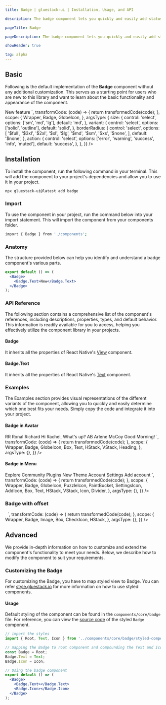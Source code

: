 ```yaml
---
title: Badge | gluestack-ui | Installation, Usage, and API

description: The badge component lets you quickly and easily add status indicators to your interface for improved usability. They are designed to be attention-grabbing and quickly convey important information.

pageTitle: Badge

pageDescription: The badge component lets you quickly and easily add status indicators to your interface for improved usability. They are designed to be attention-grabbing and quickly convey important information.

showHeader: true

tag: alpha
---
```



<Meta title="components/Data Display/Badge" />


## Basic

Following is the default implementation of the **Badge** component without any additional customization. This serves as a starting point for users who are new to this library and want to learn about the basic functionality and appearance of the component.

<AppProvider>
  <CodePreview
    metaData={{
      code: `
<Badge {...props}>
  <Badge.Text>New feature</Badge.Text>
  <Badge.Icon as={GlobeIcon} size="sm" ml='$2' />
</Badge>
`,
      transformCode: (code) => {
        return transformedCode(code);
      },
      scope: {
        Wrapper,
        Badge,
        GlobeIcon,
      },
      argsType: {
        size: {
          control: 'select',
          options: ['sm', 'md', 'lg'],
          default: 'md',
        },
        variant: {
          control: 'select',
          options: ['solid', 'outline'],
          default: 'solid',
        },
        borderRadius: {
          control: 'select',
          options: [
            '$full',
            '$3xl',
            '$2xl',
            '$xl',
            '$lg',
            '$md',
            '$sm',
            '$xs',
            '$none',
          ],
          default: '$none',
        },
        action: {
          control: 'select',
          options: ['error', 'warning', 'success', 'info', 'muted'],
          default: 'success',
        },
      },
    }}
  />
</AppProvider>

## Installation

To install the component, run the following command in your terminal. This will add the component to your project's dependencies and allow you to use it in your project.

```bash
npx gluestack-ui@latest add badge
```

### Import

To use the component in your project, run the command below into your import statement. This will import the component from your components folder.

```bash
import { Badge } from './components';
```

### Anatomy

The structure provided below can help you identify and understand a badge component's various parts.

```jsx
export default () => (
  <Badge>
    <Badge.Text>New</Badge.Text>
  </Badge>
);
```

### API Reference

The following section contains a comprehensive list of the component's references, including descriptions, properties, types, and default behavior. This information is readily available for you to access, helping you effectively utilize the component library in your projects.

#### Badge

It inherits all the properties of React Native's [View](https://reactnative.dev/docs/view#props) component.

#### Badge.Text

It inherits all the properties of React Native's [Text](https://reactnative.dev/docs/text#props) component.

### Examples

The Examples section provides visual representations of the different variants of the component, allowing you to quickly and easily determine which one best fits your needs. Simply copy the code and integrate it into your project.

#### Badge in Avatar

<AppProvider>
  <CodePreview
    showArgsController={false}
    metaData={{
      code: `
      <VStack space='xl'>
<HStack space='md' alignItems='center'>
<Box rounded='$full' h='$12' w='$12' bg='$indigo600' alignItems='center' justifyContent='center'>
<Text color='$textLight0' fontSize='$md' fontWeight='$semibold'>RR</Text>
<Badge 
 w='$3'
    h='$3'
    bg='$success500'
    borderRadius='$full'
    position='absolute'
    right='$0'
    bottom='$0'
    borderColor='$white'
    borderWidth='$2'
    sx={{
      _dark:{
        borderColor: '$black',
      }
    }}
/>
</Box>
<VStack>
<Heading size='sm'>Ronal Richard</Heading>
<Text size='sm'>Hi Rachel, What's up?</Text>
</VStack>
</HStack>
<HStack space='md' alignItems='center'>
<Box rounded='$full' h='$12' w='$12' bg='$orange600' alignItems='center' justifyContent='center'>
<Text color='$textLight0' fontSize='$md' fontWeight='$semibold'>AB</Text>
<Badge 
 w='$3'
    h='$3'
    bg='$success500'
    borderRadius='$full'
    position='absolute'
    right='$0'
    bottom='$0'
    borderColor='$white'
    borderWidth='$2'
    sx={{
      _dark:{
        borderColor: '$black',
      }
    }}
/>
</Box>
<VStack>
<Heading size='sm'>Arlene McCoy</Heading>
<Text size='sm'>Good Morning!</Text>
</VStack>
</HStack>
</VStack>
`,
      transformCode: (code) => {
        return transformedCode(code);
      },
      scope: {
        Wrapper,
        Badge,
        GlobeIcon,
        Box,
        Text,
        HStack,
        VStack,
        Heading,
      },
      argsType: {},
    }}
  />
</AppProvider>

#### Badge in Menu

<AppProvider>
  <CodePreview
    _rendererWrapper={{ py: '$8' }}
    showArgsController={false}
    metaData={{
      code: `
      <Box height='400px' alignItems='center' justifyContent='center'>
      <Box w='188px' h='286px' rounded='$sm' bg='$backgroundLight0' py='$2'
        sx={{
          _dark: {
            bg: '$backgroundDark900',
          },
          shadowColor: '$black',
          shadowOffset: {
            width: 0,
            height: 1,
          },
          shadowOpacity: 0.22,
          shadowRadius: 2.22,
          elevation: 4,
        }}
      >
        <Text px='$3' mb='$2' fontWeight='$medium' fontSize='$xs' lineHeight='$xs'>Explore</Text>
        <HStack space='sm' px='$3' alignItems='center' py='$2'>
        <Icon as={GlobeIcon} size="sm"  />
        <Text fontSize='$sm' lineHeight='$md'>Community</Text>
        </HStack>
        <HStack space='sm' px='$3' alignItems='center' py='$2'>
        <Icon as={PuzzleIcon} size="sm"  />
        <Text fontSize='$sm' lineHeight='$md'>Plugins</Text>
        <Badge bg='$backgroundLight600'>
          <Badge.Text color='$textLight50'>New</Badge.Text>
        </Badge>
        </HStack>
        <HStack space='sm' px='$3' alignItems='center' py='$2'>
        <Icon as={PaintBucket} size="sm"  />
        <Text fontSize='$sm' lineHeight='$md'>Theme</Text>
        </HStack>
        <Divider my='$1.5' />
         <Text px='$3' my='$2' fontWeight='$medium' fontSize='$xs' lineHeight='$xs'>Account</Text>
        <HStack space='sm' px='$3' alignItems='center' py='$2'>
        <Icon as={SettingsIcon} size="sm"  />
        <Text fontSize='$sm' lineHeight='$md'>Settings</Text>
        </HStack>
        <HStack space='sm' px='$3' alignItems='center' py='$2'>
        <Icon as={AddIcon} size="sm"  />
        <Text fontSize='$sm' lineHeight='$md'>Add account</Text>
        </HStack>
      </Box>
      </Box>
`,
      transformCode: (code) => {
        return transformedCode(code);
      },
      scope: {
        Wrapper,
        Badge,
        GlobeIcon,
        PuzzleIcon,
        PaintBucket,
        SettingsIcon,
        AddIcon,
        Box,
        Text,
        HStack,
        VStack,
        Icon,
        Divider,
      },
      argsType: {},
    }}
  />
</AppProvider>

### Badge with offset

<AppProvider>
  <CodePreview
    showArgsController={false}
    metaData={{
      code: `
      <HStack space='md'>
      <Box h='$12'
      w='$12'
      position='relative'
      >
      <Image
      position='absolute'
      source={{
        uri: "https://images.unsplash.com/photo-1494790108377-be9c29b29330?ixlib=rb-1.2.1&ixid=MnwxMjA3fDB8MHxwaG90by1wYWdlfHx8fGVufDB8fHx8&auto=format&fit=crop&w=687&q=80",
      }}
      h='100%'
      w='100%'
      borderRadius="$full"
      fallbackSource={{
        uri: "https://images.unsplash.com/photo-1575936123452-b67c3203c357?ixlib=rb-4.0.3&ixid=MnwxMjA3fDB8MHxzZWFyY2h8Mnx8aW1hZ2V8ZW58MHx8MHx8&w=1000&q=80",
      }}
    />
    <Badge h='$5' w='$5' bg='$emerald600' rounded='$full' position='absolute' right='50%' bottom='0' style={{
      transform: [{ translateX: '50%' }, { translateY: '50%' }]
    }}>
      <Badge.Icon as={CheckIcon} color='white' h='$3' w='$3'  />
    </Badge>
    </Box>
      <Box h='$12'
      w='$12'
      position='relative'
      borderWidth='$2'
      borderColor='$emerald600'
      rounded='$full'
      >
      <Image
      position='absolute'
      source={{
        uri: "https://images.unsplash.com/photo-1494790108377-be9c29b29330?ixlib=rb-1.2.1&ixid=MnwxMjA3fDB8MHxwaG90by1wYWdlfHx8fGVufDB8fHx8&auto=format&fit=crop&w=687&q=80",
      }}
      h='100%'
      w='100%'
      borderRadius="$full"
      fallbackSource={{
        uri: "https://images.unsplash.com/photo-1575936123452-b67c3203c357?ixlib=rb-4.0.3&ixid=MnwxMjA3fDB8MHxzZWFyY2h8Mnx8aW1hZ2V8ZW58MHx8MHx8&w=1000&q=80",
      }}
    />
    <Badge h='$5' w='$5' bg='$emerald600' rounded='$full' position='absolute' left='50%' top='50%' style={{
      transform: [{translateX: '-50%'},{translateY: '-50%'},]
    }}>
      <Badge.Icon as={CheckIcon} color='white' h='$3' w='$3'  />
    </Badge>
    </Box>
    </HStack>
`,
      transformCode: (code) => {
        return transformedCode(code);
      },
      scope: {
        Wrapper,
        Badge,
        Image,
        Box,
        CheckIcon,
        HStack,
      },
      argsType: {},
    }}
  />
</AppProvider>

## Advanced

We provide in-depth information on how to customize and extend the component's functionality to meet your needs. Below, we describe how to modify the component to suit your requirements.

### Customizing the Badge

For customizing the Badge, you have to map styled view to Badge. You can refer [style.gluestack.io](https://style.gluestack.io/) for more information on how to use styled components.

#### Usage

Default styling of the component can be found in the `components/core/badge` file. For reference, you can view the [source code](https://github.com/gluestack/gluestack-ui/tree/development/example/storybook/src/ui-components/Badge) of the styled `Badge` component.

```jsx
// import the styles
import { Root, Text, Icon } from '../components/core/badge/styled-components';

// mapping the Badge to root component and compounding the Text and Icon components
const Badge = Root;
Badge.Text = Text;
Badge.Icon = Icon;

// Using the badge component
export default () => (
  <Badge>
    <Badge.Text></Badge.Text>
    <Badge.Icon></Badge.Icon>
  </Badge>
);
```
